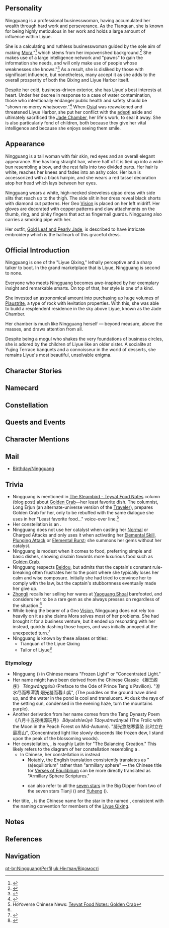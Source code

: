 {{CharacterTabs}}
{{Quote|Owner of the Jade Chamber in the skies above Liyue, there are stories abound about Ningguang, with her elegance and mysterious smile.<br />As a Tianquan of the Liyue Qixing, not only does she embody law and order, she also represents fortune and wit.|Description from the Official Website<ref>Official Genshin Impact Website: [https://genshin.hoyoverse.com/en/character/liyue?char=2 Ningguang]</ref>}}

==Personality==
{{Quote|The Tianquan of the Liyue Qixing. Her wealth is unsurpassed in all of Teyvat.|In-game character attributes and profile page text}}
Ningguang is a professional businesswoman, having accumulated her wealth through hard work and perseverance. As the Tianquan, she is known for being highly meticulous in her work and holds a large amount of influence within Liyue.

She is a calculating and ruthless businesswoman guided by the sole aim of making [[Mora]],"<ref>{{Ref/VO|Keqing|About Ningguang: Conflict}}</ref> which stems from her impoverished background.<ref name="Zhongli VO">{{Ref/VO|Zhongli|About Ningguang}}</ref> She makes use of a large intelligence network and "pawns" to gain the information she needs, and will only make use of people whose weaknesses she knows."<ref>{{Ref/VO|Ningguang|About Zhongli}}</ref> As a result, she is disliked by those with significant influence, but nonetheless, many accept it as she adds to the overall prosperity of both the Qixing and Liyue Harbor itself.

Despite her cold, business-driven exterior, she has Liyue's best interests at heart. Under her decree in response to a case of water contamination, those who intentionally endanger public health and safety should be "shown no mercy whatsoever."<ref>{{Ref/NPC|Hongyi}}</ref> When [[Osial]] was reawakened and threatened Liyue Harbor, she put her conflict with the [[adepti]] aside and ultimately sacrificed the [[Jade Chamber]], her life's work, to seal it away. She is also particularly fond of children, both because they give her vital intelligence and because she enjoys seeing them smile.

==Appearance==
<!-- Keep appearance section short and concise. Limit to 3 paragraphs with 3-4 sentences each. -->
Ningguang is a tall woman with fair skin, red eyes and an overall elegant appearance. She has long straight hair, where half of it is tied up into a wide bun resembling a bow, and the rest falls into two divided parts. Her hair is white, reaches her knees and fades into an ashy color. Her bun is accessorized with a black hairpin, and she wears a red tassel decoration atop her head which lays between her eyes.

Ningguang wears a white, high-necked sleeveless qipao dress with side slits that reach up to the thigh. The side slit in her dress reveal black shorts with diamond cut patterns. Her Geo [[Vision]] is placed on her left midriff. Her gloves are decorated with copper patterns and claw attachments on the thumb, ring, and pinky fingers that act as fingernail guards. Ningguang also carries a smoking pipe with her.

Her outfit, [[Gold Leaf and Pearly Jade]], is described to have intricate embroidery which is the hallmark of this graceful dress.

==Official Introduction==
{{Official Introduction
|title=Jade Star in the Sky
|link=https://www.instagram.com/p/B9Y8YNqnRQO/
|character=Ningguang
}}
{{Quote|The biggest secret in Liyue, is not a secret in of itself, but Ningguang, who herself knows all the secrets of Liyue.|Kaiyang of the Liyue Qixing's comment regarding Ningguang<ref>Facebook: [https://www.facebook.com/Genshinimpact/posts/the-biggest-secret-in-liyue-is-not-a-secret-in-of-itself-but-ningguang-who-herse/630100637840130/ Ningguang's Introduction]</ref><ref group="Note">The English version of Ningguang's official introductions split the contents of the [https://bbs.mihoyo.com/ys/article/807446 original Chinese post] between the official English Facebook and Instagram posts introducing her.</ref>}}
Ningguang is one of the "Liyue Qixing," lethally perceptive and a sharp talker to boot. In the grand marketplace that is Liyue, Ningguang is second to none.

Everyone who meets Ningguang becomes awe-inspired by her exemplary insight and remarkable smarts. On top of that, her style is one of a kind.

She invested an astronomical amount into purchasing up huge volumes of [[Plaustrite]], a type of rock with levitation properties. With this, she was able to build a resplendent residence in the sky above Liyue, known as the Jade Chamber.

Her chamber is much like Ningguang herself — beyond measure, above the masses, and draws attention from all.

Despite being a mogul who shakes the very foundations of business circles, she is adored by the children of Liyue like an older sister. A socialite at Yujing Terrace banquets and a connoisseur in the world of desserts, she remains Liyue's most beautiful, unsolvable enigma.

==Character Stories==
{{Character Story
|title1        = Character Details
|text1         = <p>The "[[Liyue Qixing]]" controls all of the commerce that takes place in [[Liyue Harbor]]. Its highly-revered position is also coveted by many. Their primary ruling is to play things safe and keep a low profile.</p><p>The "Tianquan" of the Qixing, Ningguang, is the only exception. </p><p>She is seen as an excellent merchant in the eyes of her rivals, a friendly elder sister to kids, a socialite at the banquets of Yujing Terrace, and a connoisseur of desserts... Ningguang is the talk of the town, and everyone seems to know everything about her. However, they all seem to tell a different story of Ningguang, with great discrepancies between the versions.</p><p>Still, if there's one thing all the rumors about her agree on, it's that Ningguang is someone truly extraordinary.</p>
|mention1      = 

|title2        = Character Story 1
|friendship2   = 2
|text2         = <p>Up above Liyue Harbor, there is a floating palace held up by plaustrite. It is known as the "[[Jade Chamber]]," and it belongs to Ningguang.</p><p>On a clear day, one can see almost all of Liyue Harbor from the decks outside the palace gates.</p><p>Whenever Ningguang has important business matters to handle, she invariably comes to this floating palace. She strictly forbids anyone from accessing the premises except for her three trusted confidants. Her confidants sort through the relevant information, summarize it and hang the summaries on the wall, while Ningguang rests against the railings, enjoying the view of [[Liyue]] and quietly mulling everything over.</p><p>She is certain to arrive at the perfect solution before her confidants have finished adding everything to the wall. Once she has made her decision she shreds everything and throws it out of the window, creating something of a snowstorm of paper.</p><p>The handwriting on the shredded pieces of paper stands out like ink in the snow to all of the merchants in Liyue Harbor.</p><p>For they know that whenever Ningguang's shredded snow falls, a huge change is about to descend on the business community.</p>
|mention2      = 

|title3        = Character Story 2
|friendship3   = 3
|text3         = <p>"Ningguang knows everything," foreigners will often find the Liyue locals warning them.</p><p>Loophole-hunting guilds, market-manipulating hoarders, smugglers coming ashore with their illicit goods... The Tianquan knows all the details, good, bad and ugly.</p><p>Once, an alchemist from [[Sumeru]] was traveling in Liyue and unwittingly happened across the records of a certain [[Noctilucous Jade|noctilucous jade]] transaction involving the [[Blackcliff Forge]] ten years prior. That night, someone from Ningguang's inner circle knocked on his window and invited him to join Ningguang in the Jade Chamber for a talk.</p><p>Rumor has it that Ningguang has enchanted the Jade Chamber in such a way that allows her to eavesdrop on everyone in the city's private conversations...</p><p>The truth is that Ningguang's eyes and ears are in fact the children who play on the streets in Liyue Harbor.</p><p>Between them, they are aware of every confidential meeting, every private conversation, and every new visitor to the city. When Ningguang gathers them around, her promise of delicious treats proves to be an irresistible incentive, and so they tell her everything they know.</p><p>Once she has finished carefully cross-referencing everything she has learned from the children against other sources, there is no secret hidden from her in Liyue Harbor.</p><p>She understands the value of reciprocity more than anyone, which is why she is more than willing to invest time in mingling with the common folk.</p><p>On top of that, she does actually like seeing the children smile.</p>
|mention3      = 

|title4        = Character Story 3
|friendship4   = 4
|text4         = <p>Ningguang's attitude to making money is largely the same as anyone else's: you can never have enough.</p><p>But money to her is more than just a sign of wealth &mdash; each Mora is a trophy of a hard-won victory.</p><p>Ningguang is kind and friendly toward the common folk, but this is a side of her that none of her business associates could ever hope to see.</p><p>To her, the business world is a playground, and the zero-sum games are the most exciting. Each round she wins against a wealthy merchant brings a gleeful smile to her face as they sigh and reluctantly hand over the Mora, and nothing makes her happier than seeing the guilds bow to her wishes.</p><p>Every victory in this game adds to the wealth of the Liyue Qixing. Liyue Harbor prospers as a result, and this in turn creates more business opportunities and more profit for Ningguang. Every member of the Liyue Qixing is more than happy with this perfect cycle of interlocking interests.</p><p>People often ask Ningguang why she is still doing business in Liyue Harbor when she has already acquired such vast wealth.</p><p>"Vast wealth is a wonderful thing."</p><p>Ningguang patiently replies, never able to understand why people would ask such foolish questions.</p><p>"Adding another Mora to the pot can hardly make it any less wonderful, now, can it?"</p>
|mention4      = 

|title5        = Character Story 4
|friendship5   = 5
|text5         = <p>Everyone living in Liyue Harbor has to abide by the rules. Those who do so will see their interests protected, while those who violate the rules will be punished accordingly.</p><p>The rules are rooted in ancient laws set down by [[Morax]], Liyue Harbor's divine protector, and they are absolute. Over the millennia, each Tianquan has introduced amendments to the rules to ensure they are well aligned with current societal needs.</p><p>The laws are compiled and published along with a 279-page commentary, and a copy is given to each citizen of Liyue.</p><p>Ningguang likes it this way: Law and order is good for business, and she understands the intricacies of the laws that forge the order better than anyone else.</p><p>However, there was a certain ship captain by the name of [[Beidou]] who acted with flagrant disregard for the rules, smuggling contraband goods by leveraging her exotic cargo and exclusive business intelligence. To Ningguang, captain Beidou was the black sheep of Liyue Harbor's business community.</p><p>As Tianquan, it fell to Ningguang to impose heavy fines on Beidou each time she transgressed the rules. But much to her consternation, Beidou seemed to take these fines in her stride, like water off a duck's back.</p><p>Outside of the official channels, too, Ningguang tried to find ways to implore Beidou to change her ways and stop putting the Qixing in such a difficult position. In response, Beidou simply explained away her actions as "enacting justice," "helping the poor" and "keeping the sailors in their jobs." As a firm believer in the principle of live and let live, Beidou had no time for Ningguang's advice.</p><p>In the end, Ningguang agreed to disagree and gave up trying to convince the stubborn Beidou to change.</p>
|mention5      = 

|title6        = Character Story 5
|friendship6   = 6
|text6         = <p>Being the charming and wealthy woman that she is, Ningguang has never had a shortage of suitors.</p><p>It seems that every eligible bachelor, from the young esquires of Yujing Terrace, to accomplished young businessmen, to renowned sea captains, has at some point invested substantial energy into trying to win Ningguang's affection. One rumor even has it that a wealthy businessman from the [[Court of Fontaine]] signed a major trade deal with Liyue Harbor for the sole reason that it would mean he could see Ningguang more often.</p><p>Ningguang treats all her suitors with an equal measure of kindness and grace, but also keeps them at distance &mdash; enough to keep them interested but not push them away. Curiosity got the better of everyone in town, and now everyone wants to know: Who is Ningguang's lover? </p><p>Little do they know, Ningguang has no love for finite things, and will certainly not be bound by something that is finite.</p><p>The Jade Chamber, a floating palace above Liyue Harbor, belongs to Ningguang alone. It started out about the size of a room, but has since grown so large that in the moonlight it casts its shadow over the whole of Liyue.</p><p>A portion of Ningguang's seemingly limitless wealth goes towards hiring skilled craftsmen to continue the expansion and refurbishment of the Jade Chamber, ensuring that it becomes ever more extravagant as time goes by.</p><p>To Ningguang, the Jade Chamber is a symbol of her wealth and power, and a sign that her business is flourishing.</p><p>Save for Mora, it is the thing Ningguang loves most in the world &mdash; because it is infinite.</p><p>One day, she insists, it will cast its shadow over all the seven nations of [[Teyvat]].</p>
|mention6      = 

|title7        = Chess Game: Liyue Millennial
|friendship7   = 4
|text7         = <p>Ningguang invented a form of chess to pass the time.</p><p>This chessboard not only contains to-scale reproductions of Liyue Harbor's natural and urban geography, vendors, tea houses, shops, hotels and miscellaneous stores, but it also contains six, ten and twelve-sided dice (among others.) Players use the dice to determine how far their chess pieces move, and landing on various locations will trigger different events. Victory in-game is decided by the number of counters in each player's hands.</p><p>The rules can change at any time according to Ningguang's fancies, and when playing with others, she will always follow the newest rule set that she has on hand.</p><p>When she's truly feeling the spirit, she will even design new rules on the spot &mdash; no one has yet beaten her at this game, and she has now reached the 32.6th edition of her rulebook.</p><p>She marketed the 8th edition of the game to the general public, believing it to be the easiest to understand, but it proved to still be far too complicated for ordinary folk.</p><p>Nonetheless, people flock to purchase sets on account of the beauty and intricacy of the model pieces.</p><p>In truth, more people buy it for the models than for the game.</p>
|mention7      = 

|title8        = Vision
|friendship8   = 6
|text8         = <p>No one knows how Visions are created &mdash; they have always seemed to just appear out of thin air, leaving the countless unacknowledged in the lurch without a clue as to how to get one.</p><p>As for Visions left behind after their users die, they are masterless husks without any elemental power, nor is any method of reawakening them known, save for a tiny chance that it may resonate with another &mdash; and only one such "other" at a time...</p><p>Ningguang's first thought upon seeing such an object a subconscious "oh, look, a new business opportunity."</p><p>Putting this up for sale would surely have the rich shelling out for it. And if they can't resonate with it, why, they'll just use it to keep up appearances. A sound call either way...</p><p>And if there should be a way to collect such empty shells, could this not become a long term business?</p><p>Playing with the jewel in one hand, Ningguang began writing plans for an auction in the other, her smile widening as she thought about the riches to be had &mdash; and at that moment, the Vision shone forth its light.</p><p>Ningguang's smile froze as the Vision activated.</p><p>Her attendants, coming upon the sight of their mistress, awakened Vision in hand, began to congratulate her on having obtained a priceless treasure.</p><p>Ningguang, for her part, seemed annoyed instead.</p><p>"What's there to be happy about? Once broken, considered sold!"</p>
|mention8      = 
}}

==Namecard==
{{Namecard|Ningguang: Phoenix}}

==Constellation==
{{Constellation Lore|Opus Aequilibrium}}

==Quests and Events==
{{Quest Appearances}}

==Character Mentions==
{{Character Mentions}}

==Mail==
* [[Birthday/Ningguang]]

==Trivia==
* Ningguang is mentioned in [[The Steambird#Teyvat Food Notes|The Steambird - Teyvat Food Notes]] column (blog post) about [[Golden Crab]]&mdash;her least favorite dish. The columnist, Long Erjun (an alternate-universe version of the [[Traveler]]), prepares Golden Crab for her, only to be rebuffed with the same dialogue she uses in her "Least favorite food..." voice-over line.<ref>HoYoverse Chinese News: [https://ys.mihoyo.com/main/news/detail/11125 Teyvat Food Notes: Golden Crab]</ref>
* Her constellation is an {{w|armillary sphere}}.
* Ningguang does not use her catalyst when casting her [[Sparkling Scatter|Normal]] or Charged Attacks and only uses it when activating her [[Jade Screen|Elemental Skill]], [[Plunging Attack]] or [[Starshatter|Elemental Burst]]; she summons her gems without her catalyst.
* Ningguang is modest when it comes to food, preferring simple and basic dishes, showing disdain towards more luxurious food such as [[Golden Crab]].
* Ningguang respects [[Beidou]], but admits that the captain's constant rule-breaking often frustrates her to the point where she typically loses her calm and wise composure. Initially she had tried to convince her to comply with the law, but the captain's stubbornness eventually made her give up.
* [[Zhongli]] recalls her selling her wares at [[Yaoguang Shoal]] barefooted, and considers her to be a rare gem as she always presses on regardless of the situation.<ref name="Zhongli VO" />
* While being the bearer of a Geo [[Vision]], Ningguang does not rely too heavily on it as she claims Mora solves most of her problems. She had brought it for a business venture, but it ended up resonating with her instead, quickly dashing those hopes, and was initially annoyed at the unexpected turn.<ref>{{Ref/CS|Ningguang|Vision}}</ref>
* Ningguang is known by these aliases or titles:
** Tianquan of the Liyue Qixing
** Tailor of Liyue<ref>{{Ref/CS|Zhongli|4}}</ref>

===Etymology===
* Ningguang ({{Lang|mini=1|zh=凝光}}) in Chinese means "Frozen Light" or "Concentrated Light."
* Her name might have been derived from the Chinese Classic 《滕王阁序》 ''Téngwánggéxù'' (Preface to the Ode of Prince Teng's Pavilion). "潦水尽而寒潭清 烟光凝而暮山紫", (The puddles on the ground have dried up, and the water in the pond is cool and translucent. At dusk the rays of the setting sun, condensed in the evening haze, turn the mountains purple).
* Another derivation from her name comes from the Tang Dynasty Poem 《八月十五夜桃源玩月》 ''Bāyuèshíwǔyè Táoyuánwányuè'' (The Frolic with the Moon in the Peach Forest on Mid-Autumn). "凝光悠悠寒露坠 此时立在最高山", (Concentrated light like slowly descends like frozen dew, I stand upon the peak of the blossoming woods).
* Her constellation, {{wt|opus|Opus|Latin}} {{wt|aequilibrium|Aequilibrium|Latin}}, is roughly Latin for "The Balancing Creation." This likely refers to the diagram of her constellation resembling a {{w|gyroscope}}.
** In Chinese, her constellation is instead {{Lang|mini=1|zh=玑衡仪座|zh_rm=Jīhéngyí Zuò|zh_tl={{w|Armillary Sphere}} Apparatus Constellation.}}
*** Notably, the English translation consistently translates {{Lang|mini=1|zh=玑衡|zh_rm=Jīhéng}} as "(a)equilibrium" rather than "armillary sphere" &mdash; the Chinese title for [[Verses of Equilibrium]] can be more directly translated as "Armillary Sphere Scriptures."
*** {{Lang|mini=1|zh=玑衡|zh_rm=Jīhéng}} can also refer to all the [[Liyue Qixing|seven stars]] in the Big Dipper from two of the seven stars Tianji ({{Lang|mini=1|zh=天玑|zh_rm=Tiānjī}}) and [[Keqing|Yuheng]] ({{Lang|mini=1|zh=玉衡|zh_rm=Yùhéng}}).
* Her title, {{Lang|Tianquan|zh=天权|zh_rm=Tiānquán|zh_tl=Celestial Balance<!--Apparently 权 does not refer to power in this context.-->}}, is the Chinese name for the star in the {{w|Big Dipper}} named {{w|Delta Ursae Majoris|Delta Ursae Majoris (Megrez)}}, consistent with the naming convention for members of the [[Liyue Qixing]].

==Notes==
{{Reflist|note=1}}

==References==
{{Reflist|2}}

==Navigation==
{{Character Navbox|link type=lore}}

[[pt-br:Ningguang/Perfil]]
[[uk:Нінґван/Відомості]]
